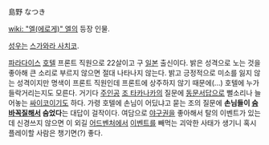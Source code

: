 島野 なつき

[[wiki: "엘(에로게)" 엘]]의 등장 인물.

[[성우]]는 [[스가와라 사치코]]. 

[[파라다이스]] [[호텔]] 프론트 직원으로 22살이고 구 [[일본]] 출신이다. 밝은 성격으로 노는 것을 좋아해 큰 소리로 부르지 않으면 절대 나타나지 않는다. 밝고 긍정적으로 미소를 잃지 않는 성격이지만 명색이 프론트 직원인데 프론트에 상주하지 않기 때문에(...) 호텔에 누가 들락거리는지도 모른다. 거기다 [[주인공]] [[조 타카나카]]의 질문에 [[동문서답]]으로 뻘소리나 늘어놓는 [[싸이코]]이기도 하다. 가령 호텔에 손님이 어딨냐고 묻는 조의 질문에 '''손님들이 [[숨바꼭질]]해서 숨었다'''는 대답이 걸작이다. 여담으로 [[야구권]]을 좋아해서 탈의 이벤트가 있는데 신경쓰지 않으면 이 외길 [[어드벤처]]에서 [[이벤트]]를 빼먹는 괴악한 사태가 생기니 혹시 플레이할 사람은 챙기면(?) 좋다. 
